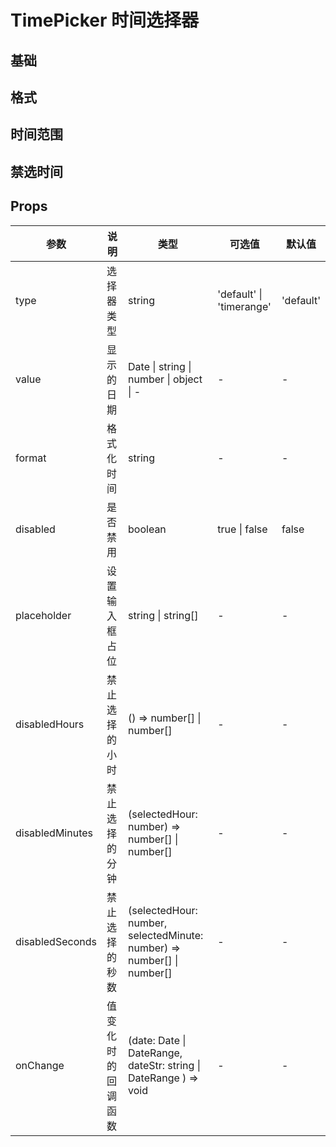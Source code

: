 # TimePicker 时间选择器

## 基础


<DemoBase />

## 格式


<DemoFormat />

## 时间范围


<DemoRange />

## 禁选时间


<DemoDisableSelect />

## Props

| 参数            | 说明                                                                                                                    | 类型                                                                   | 可选值                   | 默认值    |
| --------------- | ----------------------------------------------------------------------------------------------------------------------- | ---------------------------------------------------------------------- | ------------------------ | --------- |
| type            | 选择器类型                                                                                                              | string                                                                 | 'default' \| 'timerange' | 'default' |
| value           | 显示的日期                                                                                                              | Date \| string \| number \| object \| -                                | -                        | -         |
| format          | 格式化时间                                                                                                              | string                                                                 | -                        | -         |
| disabled        | 是否禁用                                                                                                                | boolean                                                                | true \| false            | false     |
| placeholder     | 设置输入框占位                                                                                                          | string \| string[]                                                     | -                        | -         |
| disabledHours   | 禁止选择的小时                                                                                                          | () => number[] \| number[]                                             | -                        | -         |
| disabledMinutes | 禁止选择的分钟                                                                                                          | (selectedHour: number) => number[] \| number[]                         | -                        | -         |
| disabledSeconds | 禁止选择的秒数                                                                                                          | (selectedHour: number, selectedMinute: number) => number[] \| number[] | -                        | -         |
| onChange        | 值变化时的回调函数                | (date: Date \| DateRange, dateStr: string \| DateRange ) => void                                    | -                                                                                                | -      |
